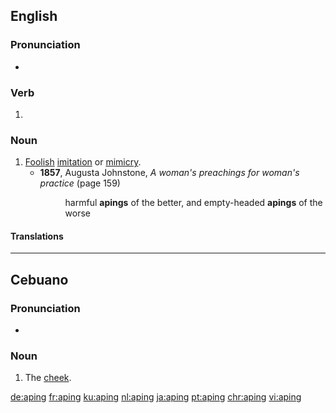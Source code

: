 ==English==

===Pronunciation===
* {{IPA|/ˈeɪpɪŋ/|lang=en}}

===Verb===
{{head|en|present participle}}

# {{present participle of|ape|lang=en|nocat=1}}

===Noun===
{{en-noun}}

# [[foolish|Foolish]] [[imitation]] or [[mimicry]].
#* '''1857''', Augusta Johnstone, ''A woman's preachings for woman's practice'' (page 159)
#*: harmful '''apings''' of the better, and empty-headed '''apings''' of the worse

====Translations====
{{trans-see|apery}}


----

==Cebuano==

===Pronunciation===
*{{hyphenation|a|ping|lang=ceb}}

===Noun===
{{head|ceb|noun}}

# {{label|ceb|anatomy}} The [[cheek]]. 

[[de:aping]]
[[fr:aping]]
[[ku:aping]]
[[nl:aping]]
[[ja:aping]]
[[pt:aping]]
[[chr:aping]]
[[vi:aping]]